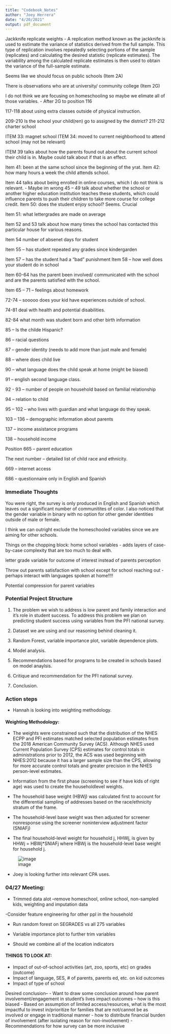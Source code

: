 ```yaml
---
title: "Codebook_Notes"
author: "Joey Herrera"
date: "4/20/2021"
output: pdf_document
---
```


Jackknife replicate weights - A replication method known as the jackknife is used to estimate the variance of statistics derived from the full sample. This type of replication involves repeatedly selecting portions of the sample (replicates) and calculating the desired statistic (replicate estimates). The variability among the calculated replicate estimates is then used to obtain the variance of the full-sample estimate.

Seems like we should focus on public schools (Item 2A)

There is observations who are at university/ community college (Item 2G)

I do not think we are focusing on homeschooling so maybe we elimate all of those variables.
-	After 2G to position 116

117-118 about using extra classes outside of physical instruction.

209-210 Is the school your child(ren) go to assigned by the district?
211-212 charter school

ITEM 33: magnet school
ITEM 34: moved to current neighborhood to attend school (may not be relevant)

ITEM 39 talks about how the parents found out about the current school their child is in. Maybe could talk about if that is an effect.

Item 41: been at the same school since the beginning of the yrat.
Item 42: how many hours a week the child attends school.

Item 44 talks about being enrolled in online courses, which I do not think is relevant.
-	Maybe im wrong 45 – 49 talk about whether the school or another higher education institution teaches these students, which could influence parents to push their children to take more course for college credit.
Item 50: does the student enjoy school? Seems. Crucial

Item 51: what lettergrades are made on average

Item 52 and 53 talk about how many times the school has contacted this particular house for various reasons.

Item 54 number of absenet days for student

Item 55 – has student repeated any grades since kindergarden

Item 57 – has the student had a “bad ” punishment
Item 58 – how well does your student do in school

Item 60-64 has the parent been involved/ communicated with the school and are the parents satisfied with the school.

Item 65 – 71 – feelings about homework

72-74 – sooooo does your kid have experiences outside of school.

74-81 deal with health and potential disabilities.

82-84 what month was student born and other birth information

85 – Is the childe Hispanic?

86 – racial questions

87 – gender identity (needs to add more than just male and female)

88 – where does child live

90 – what language does the child speak at home (might be biased)

91 – english second language class.

92 - 93 – number of people on household based on familial relationship

94 – relation to child

95 – 102 – who lives with guardian and what language do they speak.

103 – 136 – demographic information about parents

137 – income assistance programs

138 – household income

Position 665 – parent education

The next number – detailed list of child race and ethnicity.

669 – internet access

686 – questionnaire only in English and Spanish



### Immediate Thoughts
You were right, the survey is only produced in English and Spanish which leaves out a significant number of communitites of color. I also noticed that the gender variable in binary with no option for other gender identities outside of male or female. 

I think we can outright exclude the homeschooled variables since we are aiming for other schools.

Things on the chopping block:
home school variables - adds layers of case-by-case complexity that are too much to deal with.

letter grade variable for outcome of interest instead of parents perception

Throw out parents satisfaction with school except for school reaching out 
- perhaps interact with languages spoken at home!!!!

Potential compression for parent variables 

### Potential Project Structure
1. The problem we wish to address is low parent and family interaction and it's role in student success. To address this problem we plan on predicting student success using variables from the PFI national survey.

2. Dataset we are using and our reasoning behind cleaning it.

3. Random Forest, variable importance plot, variable dependence plots.

4. Model analysis.

5. Recommendations based for programs to be created in schools based on model anaylsis.

6. Critique and recommendation for the PFI national survey.

7. Conclusion.

### Action steps
- Hannah is looking into weighting methodology.

#### Weighting Methodology:
- The weights were constrained such that the distribution of the NHES ECPP and PFI estimates matched
selected population estimates from the 2018 American Community Survey (ACS). Although NHES used
Current Population Survey (CPS) estimates for control totals in administrations prior to 2012, the ACS
was used beginning with NHES:2012 because it has a larger sample size than the CPS, allowing for more
accurate control totals and greater precision in the NHES person-level estimates.

-  Information from the first phase (screening to see if have kids of right age) was used to create the householdlevel weights. 
-  The household base weight (HBWj) was calculated first to account for the differential sampling of addresses based on the race/ethnicity stratum of the frame. 
-  The household-level base weight was then adjusted for screener nonresponse using the screener noninterview adjustment factor (SNIAFj)
-  The final household-level weight for household j, HHWj, is given by
HHWj = HBWj*SNIAFj where HBWj is the household-level base weight for household j.

![image](https://user-images.githubusercontent.com/77801936/116273427-59709880-a747-11eb-9b03-3eae1206c713.png)


- Joey is looking further into relevant CPA uses.


### 04/27 Meeting:

- Trimmed data alot 
--remove homeschool, online school, non-sampled kids, weighting and imputation data

-Consider feature engineering for other ppl in the household

- Run random forest on SEGRADES vs all 275 variables

- Variable importance plot to further trim variables

- Should we combine all of the location indicators


#### THINGS TO LOOK AT:
- Impact of out-of-school activities (art, zoo, sports, etc) on grades (outcome)
- Impact of language, SES, # of parents, parents ed, etc. on kid outcomes
- Impact of type of school

Desired conclusion--
- Want to draw some conclusion around how parent involvement/engagement in student's lives impact outcomes
-- how is this biased
- Based on assumption of limited access/resources, what is the most impactful to invest in/prioritize for 
families that are not/cannot be as involved or engage in traditional manner
- how to distribute financial burden of involvement (after isolating reason for non-involvement)
- Recommendations for how survey can be more inclusive
















